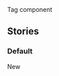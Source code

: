 
<Meta title="Components/Tag/React Component/Tag" id="Components/Tag" />

<Title>Tag</Title>
<Subtitle>Tag component</Subtitle>
<MaturityScale
  category={additionalDocs['Tag'].maturityCategory}
  level={additionalDocs['Tag'].maturityLevel}
/>
<Guidance
  href={additionalDocs['Tag'].guidanceHref}
  name={additionalDocs['Tag'].guidanceName}
/>

## Stories

### Default

<Canvas>
  <Story name="Default">
    <span className="usa-label">New</span>
  </Story>
</Canvas>
